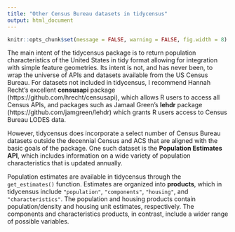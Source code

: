 ```yaml
---
title: "Other Census Bureau datasets in tidycensus"
output: html_document
---
```


```r
knitr::opts_chunk$set(message = FALSE, warning = FALSE, fig.width = 8)
```

The main intent of the tidycensus package is to return population characteristics of the United States in tidy format allowing for integration with simple feature geometries.  Its intent is not, and has never been, to wrap the universe of APIs and datasets available from the US Census Bureau. For datasets not included in tidycensus, I recommend Hannah Recht's excellent __censusapi__ package (https://github.com/hrecht/censusapi), which allows R users to access all Census APIs, and packages such as Jamaal Green's __lehdr__ package (https://github.com/jamgreen/lehdr) which grants R users access to Census Bureau LODES data.  

However, tidycensus does incorporate a select number of Census Bureau datasets outside the decennial Census and ACS that are aligned with the basic goals of the package.  One such dataset is the __Population Estimates API__, which includes information on a wide variety of population characteristics that is updated annually.  

Population estimates are available in tidycensus through the `get_estimates()` function.  Estimates are organized into __products__, which in tidycensus include `"population"`, `"components"`, `"housing"`, and `"characteristics"`.  The population and housing products contain population/density and housing unit estimates, respectively.  The components and characteristics products, in contrast, include a wider range of possible variables.  



